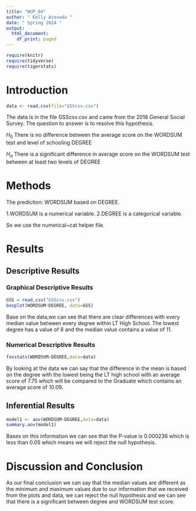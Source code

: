 ```yaml
---
title: "WUP_04"
author: " Kelly Acevedo "
date: " Spring 2024 "
output:
  html_document:
    df_print: paged
---
```


```r
require(knitr)
require(tidyverse)
require(tigerstats)

```

# Introduction

```r
data <- read.csv(file="GSScsv.csv")
```


<!--In this section you explain what you are trying to show.  Where did the data come from?  What is the research or other question you are trying to answer?!-->

The data is in the file GSScsv.csv and came from the 2018 General Social Survey.  The question to answer is to resolve this hypothesis.  

$H_0$ There is no difference between the average score on the WORDSUM test and level of schooling DEGREE  

$H_a$ There is a significant difference in average score on the WORDSUM test between at least two levels of DEGREE  

# Methods

<!--Mention that you intend to use chatGPT to the greatest extent possible. Give credit to chatGPT when you use it to create code in your report. Decide on your methods:  use "variable analysis" or other appropriate descriptors.  Make sure to choose at least one graphical method and at least one numerical method.!-->

The prediction: WORDSUM based on DEGREE.

1.WORDSUM is a numerical variable.
2.DEGREE is a categorical variable.

So we use the numerical~cat helper file. 


# Results

<!--Divide this section into two sub-sections:  One for your descriptive  results and one for your inferential results.!-->

## Descriptive Results

### Graphical Descriptive Results

<!--Graphical results here.  Make sure to show your code.  Provide appropriate labels for axes, giving units if possible, and provide a good title for the graph, too.  Use the graphical results to describe the patterns if any that exist in the data as focused toward the research question!-->


```r
GSS = read.csv("GSScsv.csv")
boxplot(WORDSUM~DEGREE, data=GSS)
```

Base on the data,we can see that there are clear differences with every median value between every degree within LT High School. The lowest degree has a value of 8 and the median value contains a value of 11. 


### Numerical Descriptive Results

<!--Numerical results go here. Use the numerical results to describe the patterns if any that exist in the data as focused toward the research question!-->

```r
favstats(WORDSUM~DEGREE,data=data)
```
By looking at the data we can say that the difference in the mean is based on the degree with the lowest being the LT high school with an average score of 7.75 which will be compared to the Graduate which contains an average score of 10.09.

## Inferential Results

<!--State hypothesis clearly.  Make sure your discussion of the inferential test covers all the aspects that the test output produces, such as test statistic, p-value etc.  Make a decision about the null hypothesis, explain the assumptions on which the selected test/procedure was based, and why the chosen procedure satisfys the assumptions and is appropriate to answer the research question!-->

```r
model1 <- aov(WORDSUM~DEGREE,data=data)
summary.aov(model1)
```
 Bases on this information we can see that the P-value is 0.000236 which is less than 0.05 which means we will reject the null hypothesis. 


# Discussion and Conclusion

<!--Discussion and conclusion here.  If you found a relationship be sure to consider whether the relationship occurs because one of the variables causes the other, or whether they perhasps are related for some other reason.  Watch the chapter 6 videos from the GeorgeTown videos collection.!-->

As our final conclusion we can say that the median values are different as the minimum and maximum values due to our information that we received from the plots and data, we can reject the null hypothesis and we can see that there is a significant between degree and WORDSUM test score.